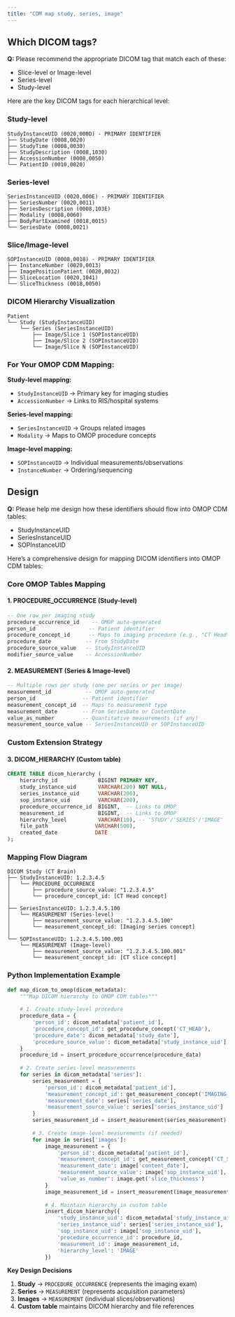 ```yaml
---
title: "CDM map study, series, image"
---
```


## Which DICOM tags?

::: {.callout-note appearance="default" collapse="false"}
**Q:** Please recommend the appropriate DICOM tag that match each of these:

* Slice-level or Image-level
* Series-level
* Study-level
:::


Here are the key DICOM tags for each hierarchical level:

### **Study-level**

```
StudyInstanceUID (0020,000D) - PRIMARY IDENTIFIER
├── StudyDate (0008,0020)
├── StudyTime (0008,0030)
├── StudyDescription (0008,1030)
├── AccessionNumber (0008,0050)
└── PatientID (0010,0020)
```

### **Series-level**

```
SeriesInstanceUID (0020,000E) - PRIMARY IDENTIFIER
├── SeriesNumber (0020,0011)
├── SeriesDescription (0008,103E)
├── Modality (0008,0060)
├── BodyPartExamined (0018,0015)
└── SeriesDate (0008,0021)
```

### **Slice/Image-level**

```
SOPInstanceUID (0008,0018) - PRIMARY IDENTIFIER
├── InstanceNumber (0020,0013)
├── ImagePositionPatient (0020,0032)
├── SliceLocation (0020,1041)
└── SliceThickness (0018,0050)
```

### **DICOM Hierarchy Visualization**

```
Patient
└── Study (StudyInstanceUID)
    └── Series (SeriesInstanceUID)
        ├── Image/Slice 1 (SOPInstanceUID)
        ├── Image/Slice 2 (SOPInstanceUID)
        └── Image/Slice N (SOPInstanceUID)
```

### **For Your OMOP CDM Mapping:**

**Study-level mapping:**

- `StudyInstanceUID` → Primary key for imaging studies
- `AccessionNumber` → Links to RIS/hospital systems

**Series-level mapping:**

- `SeriesInstanceUID` → Groups related images
- `Modality` → Maps to OMOP procedure concepts

**Image-level mapping:**

- `SOPInstanceUID` → Individual measurements/observations
- `InstanceNumber` → Ordering/sequencing

## Design

::: {.callout-note appearance="default" collapse="false"}
**Q:** Please help me design how these identifiers should flow into  OMOP CDM tables:

* StudyInstanceUID
* SeriesInstanceUID
* SOPInstanceUID
:::

Here's a comprehensive design for mapping DICOM identifiers into OMOP CDM tables:

### **Core OMOP Tables Mapping**

#### **1. PROCEDURE_OCCURRENCE** (Study-level)

```sql
-- One row per imaging study
procedure_occurrence_id    -- OMOP auto-generated
person_id                 -- Patient identifier  
procedure_concept_id      -- Maps to imaging procedure (e.g., "CT Head")
procedure_date           -- From StudyDate
procedure_source_value   -- StudyInstanceUID
modifier_source_value    -- AccessionNumber
```

#### **2. MEASUREMENT** (Series & Image-level)

```sql
-- Multiple rows per study (one per series or per image)
measurement_id           -- OMOP auto-generated
person_id               -- Patient identifier
measurement_concept_id  -- Maps to measurement type
measurement_date        -- From SeriesDate or ContentDate
value_as_number         -- Quantitative measurements (if any)
measurement_source_value -- SeriesInstanceUID or SOPInstanceUID
```

### **Custom Extension Strategy**

#### **3. DICOM_HIERARCHY** (Custom table)

```sql
CREATE TABLE dicom_hierarchy (
    hierarchy_id             BIGINT PRIMARY KEY,
    study_instance_uid       VARCHAR(200) NOT NULL,
    series_instance_uid      VARCHAR(200),
    sop_instance_uid         VARCHAR(200),
    procedure_occurrence_id  BIGINT,  -- Links to OMOP
    measurement_id           BIGINT,  -- Links to OMOP
    hierarchy_level          VARCHAR(10), -- 'STUDY'/'SERIES'/'IMAGE'
    file_path               VARCHAR(500),
    created_date            DATE
);
```

### **Mapping Flow Diagram**

```
DICOM Study (CT Brain)
├── StudyInstanceUID: 1.2.3.4.5
│   └── PROCEDURE_OCCURRENCE
│       ├── procedure_source_value: "1.2.3.4.5"
│       └── procedure_concept_id: [CT Head concept]
│
├── SeriesInstanceUID: 1.2.3.4.5.100
│   └── MEASUREMENT (Series-level)
│       ├── measurement_source_value: "1.2.3.4.5.100"
│       └── measurement_concept_id: [Imaging series concept]
│
└── SOPInstanceUID: 1.2.3.4.5.100.001
    └── MEASUREMENT (Image-level)
        ├── measurement_source_value: "1.2.3.4.5.100.001"
        └── measurement_concept_id: [CT slice concept]
```

### **Python Implementation Example**

```python
def map_dicom_to_omop(dicom_metadata):
    """Map DICOM hierarchy to OMOP CDM tables"""
    
    # 1. Create study-level procedure
    procedure_data = {
        'person_id': dicom_metadata['patient_id'],
        'procedure_concept_id': get_procedure_concept('CT_HEAD'),
        'procedure_date': dicom_metadata['study_date'],
        'procedure_source_value': dicom_metadata['study_instance_uid']
    }
    procedure_id = insert_procedure_occurrence(procedure_data)
    
    # 2. Create series-level measurements
    for series in dicom_metadata['series']:
        series_measurement = {
            'person_id': dicom_metadata['patient_id'],
            'measurement_concept_id': get_measurement_concept('IMAGING_SERIES'),
            'measurement_date': series['series_date'],
            'measurement_source_value': series['series_instance_uid']
        }
        series_measurement_id = insert_measurement(series_measurement)
        
        # 3. Create image-level measurements (if needed)
        for image in series['images']:
            image_measurement = {
                'person_id': dicom_metadata['patient_id'],
                'measurement_concept_id': get_measurement_concept('CT_SLICE'),
                'measurement_date': image['content_date'],
                'measurement_source_value': image['sop_instance_uid'],
                'value_as_number': image.get('slice_thickness')
            }
            image_measurement_id = insert_measurement(image_measurement)
            
            # 4. Maintain hierarchy in custom table
            insert_dicom_hierarchy({
                'study_instance_uid': dicom_metadata['study_instance_uid'],
                'series_instance_uid': series['series_instance_uid'],
                'sop_instance_uid': image['sop_instance_uid'],
                'procedure_occurrence_id': procedure_id,
                'measurement_id': image_measurement_id,
                'hierarchy_level': 'IMAGE'
            })
```

**Key Design Decisions**

1. **Study** → `PROCEDURE_OCCURRENCE` (represents the imaging exam)
2. **Series** → `MEASUREMENT` (represents acquisition parameters)
3. **Images** → `MEASUREMENT` (individual slices/observations)
4. **Custom table** maintains DICOM hierarchy and file references